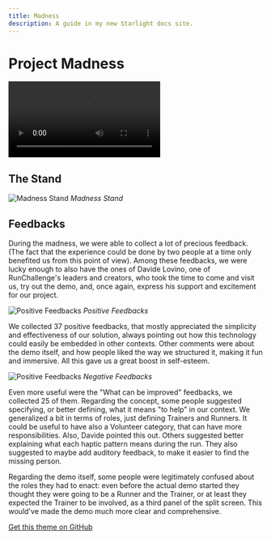 ```yaml
---
title: Madness
description: A guide in my new Starlight docs site.
---
```



# Project Madness

<video width="" height="" class="h-auto w-full" autoplay>
  <source src={Video} type="video/webm" />
</video>

## The Stand

![Madness Stand](../../../assets/img/madness/Madness_Stand.png)
_Madness Stand_

## Feedbacks

During the madness, we were able to collect a lot of precious feedback. (The fact that the experience could be done by two people at a time only benefited us from this point of view). Among these feedbacks, we were lucky enough to also have the ones of Davide Lovino, one of RunChallenge's leaders and creators, who took the time to come and visit us, try out the demo, and, once again, express his support and excitement for our project.

![Positive Feedbacks](../../../assets/img/madness/Feedback_Good_A3.png)
_Positive Feedbacks_

We collected 37 positive feedbacks, that mostly appreciated the simplicity and effectiveness of our solution, always pointing out how this technology could easily be embedded in other contexts. Other comments were about the demo itself, and how people liked the way we structured it, making it fun and immersive.
All this gave us a great boost in self-esteem.

![Positive Feedbacks](../../../assets/img/madness/Feedback_Bad_A3.png)
_Negative Feedbacks_

Even more useful were the "What can be improved" feedbacks, we collected 25 of them.
Regarding the concept, some people suggested specifying, or better defining, what it means "to help" in our context. We generalized a bit in terms of roles, just defining Trainers and Runners. It could be useful to have also a Volunteer category, that can have more responsibilities. Also, Davide pointed this out.
Others suggested better explaining what each haptic pattern means during the run. They also suggested to maybe add auditory feedback, to make it easier to find the missing person.

Regarding the demo itself, some people were legitimately confused about the roles they had to enact: even before the actual demo started they thought they were going to be a Runner and the Trainer, or at least they expected the Trainer to be involved, as a third panel of the split screen. This would've made the demo much more clear and comprehensive.

[Get this theme on GitHub](https://github.com/markteekman/accessible-astro-starter)
